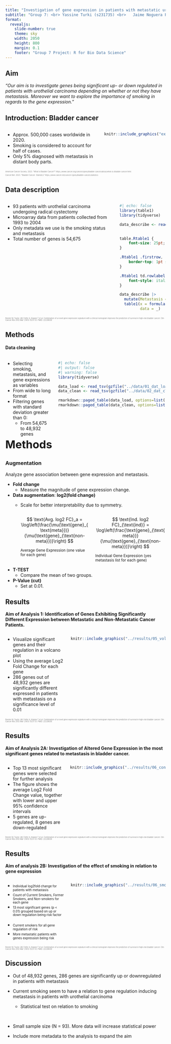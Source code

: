 ```yaml
---
title: "Investigation of gene expression in patients with metastatic urothelial carcinoma"
subtitle: "Group 7: <br> Yassine Turki (s231735) <br>	Jaime Noguera Piera (s233773) <br> Mette Bøge Pedersen (s194679) <br> Sarah Rosenberg Asmussen (s194689) <br> Caroline Amalie Bastholm Jensen (s213427)"
format:
  revealjs: 
    slide-number: true
    theme: sky
    width: 2050
    height: 800
    margin: 0.1
    footer: "Group 7 Project: R for Bio Data Science"
---
```


## Aim

<p style="text-align: center;">

*"Our aim is to investigate genes being significant up- or down regulated in patients with urothelial carcinoma depending on whether or not they have metastasis. Moreover we want to explore the importance of smoking in regards to the gene expression."*

</p>

## Introduction: Bladder cancer

::: columns
::: {.column width="60%"}
-   Approx. 500,000 cases worldwide in 2020.
-   Smoking is considered to account for half of cases.
-   Only 5% diagnosed with metastasis in distant body parts.
:::

::: {.column width="40%"}
```r
knitr::include_graphics("external_figures/bladder_cancer.png")
```
:::
:::

<!-- References -->

::: {.absolute bottom="0;" style="font-size: 0.4em; color: grey;"}
American Cancer Society. 2023. "What Is Bladder Cancer?" https://www.cancer.org/cancer/types/bladder-cancer/about/what-is-bladder-cancer.html.

Cancer.Net. 2023. "Bladder Cancer: Statistics" https://www.cancer.net/cancer-types/bladder-cancer/statistics
:::

## Data description

::: columns
::: {.column width="70%"}
-   93 patients with urothelial carcinoma undergoing radical cystectomy
-   Microarray data from patients collected from 1993 to 2004
-   Only metadata we use is the smoking status and metastasis
-   Total number of genes is 54,675
:::

::: {.column width="30%"}
```r
#| echo: false
library(table1)
library(tidyverse)

data_describe <- read_tsv("../data/04_dat_desc.tsv.gz",
                            show_col_types = FALSE)
```

```css
table.Rtable1 {
    font-size: 25pt;
}

.Rtable1 .firstrow, .Rtable1 .firstrow ~ td {
    border-top: 1pt solid black;
}

.Rtable1 td.rowlabel {
    font-style: italic;
}
```

```r
data_describe |> 
  mutate(Metastasis = factor(Metastasis)) |> 
  table1(x = formula(~ Smoking + Metastasis), 
         data = _)
```
:::
:::

<!-- References -->

::: {.absolute bottom="0;" style="font-size: 0.4em; color: grey;"}
Riester M, Taylor JM, Feifer A, Koppie T et al. Combination of a novel gene expression signature with a clinical nomogram improves the prediction of survival in high-risk bladder cancer. Clin Cancer Res 2012 Mar 1;18(5):1323-33. PMID: 22228636
:::

## Methods

#### Data cleaning

::: columns
::: {.column width="30%"}
-   Selecting smoking, metastasis, and gene expressions as variables
-   From wide to long format
-   Filtering genes with standard deviation greater than 0:
    -   From 54,675 to 48,932 genes
    
:::

::: {.column width="70%"}
```r
#| echo: false
#| output: false
#| warning: false
library(tidyverse)

data_load <- read_tsv(gzfile("../data/01_dat_load_head.tsv.gz"))
data_clean <- read_tsv(gzfile("../data/02_dat_clean_head.tsv.gz"))
```

```r

rmarkdown::paged_table(data_load, options=list(rows.print=5, cols.print=8)) 
rmarkdown::paged_table(data_clean, options=list(rows.print=5, cols.print=4)) 

```

:::
:::


## Methods {.your_specific_slide_identifier}

<!-- Add inline CSS for specific slide -->

```{=html}
<style>
/* Adjust font size and move everything higher */
.your_specific_slide_identifier {
  font-size: 34px; /* Adjust the font size as needed */
  margin-top: -2%; /* Adjust the top margin as needed */
}

/* Adjust layout for two-column display */
.your_specific_slide_identifier .columns {
  display: flex;
  align-items: top; /* Align columns to the top */
}

.your_specific_slide_identifier .column {
  flex: 1;
  margin-right: 20px; /* Adjust the spacing between columns as needed */
}

.your_specific_slide_identifier .column p {
  margin-bottom: 5px; /* Adjust the spacing between paragraphs as needed */
}

/* Change the font size for specific lines */
.your_specific_slide_identifier .column p small {
  font-size: 80%; /* Adjust the font size for smaller letters */
}
</style>
```
### Augmentation

Analyze gene association between gene expression and metastasis.

-   **Fold change**
    -   Measure the magnitude of gene expression change.
-   **Data augmentation**: **log2(fold change)**
    -   Scale for better interpretability due to symmetry.

        ::: columns
        ::: column
        $$
          \text{Avg. log2 FC}_a = \log\left(\frac{\mu(\text{gene}_{\text{meta}})}{\mu(\text{gene}_{\text{non-meta}})}\right)
          $$

        <small>Average Gene Expression (one value for each gene) </small>
        :::

        ::: column
        $$
          \text{Ind. log2 FC}_{\text{ind}} = \log\left(\frac{\text{gene}_{\text{meta}}}{\mu(\text{gene}_{\text{non-meta}})}\right)
          $$

        <small>Individual Gene Expression (yes metastasis list for each gene) </small>
        :::
        :::
-   **T-TEST**
    -   Compare the mean of two groups.
-   **P-Value (cut)**
    -   Set at 0.01.

## Results

<b>Aim of Analysis 1: Identification of Genes Exhibiting Significantly Different Expression between Metastatic and Non-Metastatic Cancer Patients.</b>

::: columns
::: {.column width="50%"}
-   Visualize significant genes and their regulation in a volcano plot
-   Using the average Log2 Fold Change for each gene
-   286 genes out of 48,932 genes are significantly different expressed in patients with metastasis on a significance level of 0.01
:::

::: {.column width="50%" style="margin-top: 0px;"}
```r
knitr::include_graphics("../results/05_volcano_plot.png")
```
:::
:::

<!-- References -->

::: {.absolute bottom="-50px;" style="font-size: 0.4em; color: grey;"}
Riester M, Taylor JM, Feifer A, Koppie T et al. Combination of a novel gene expression signature with a clinical nomogram improves the prediction of survival in high-risk bladder cancer. Clin Cancer Res 2012 Mar 1;18(5):1323-33. PMID: 22228636
:::

## Results

<b>Aim of Analysis 2A: Investigation of Altered Gene Expression in the most significant genes related to metastasis in bladder cancer.</b>

::: columns
::: {.column width="50%"}
-   Top 13 most significant genes were selected for further analysis
-   The figure shows the average Log2 Fold Change value, together with lower and upper 95% confidence intervals
-   5 genes are up-regulated, 8 genes are down-regulated
:::

::: {.column width="50%" style="margin-top: 0px;"}
```r
knitr::include_graphics("../results/06_conf_int_plot.png")
```
:::
:::

<!-- References -->

::: {.absolute bottom="-50;" style="font-size: 0.4em; color: grey;"}
Riester M, Taylor JM, Feifer A, Koppie T et al. Combination of a novel gene expression signature with a clinical nomogram improves the prediction of survival in high-risk bladder cancer. Clin Cancer Res 2012 Mar 1;18(5):1323-33. PMID: 22228636
:::

## Results

<b>Aim of analysis 2B: Investigation of the effect of smoking in relation to gene expression</b>

::: columns
::: {.column width="50%"}
-   [Individual log2fold change for patients with metastasis]{style="font-size: 0.7em;"}
-   [Count of Current Smokers, Former Smokers, and Non-smokers for each gene]{style="font-size: 0.7em;"}
-   [13 most significant genes (p \< 0.01) grouped based on up or down regulation being risk factor]{style="font-size: 0.7em;"} <br><br>
-   [Current smokers for all gene regulation of risk]{style="font-size: 0.7em;"}
-   [More metastatic patients with genes expression being risk]{style="font-size: 0.7em;"}
:::

::: {.column width="50%" style="margin-top: 0px;"}
```r
knitr::include_graphics("../results/06_smoking_plot.png")
```
:::
:::

<!-- References -->

::: {.absolute bottom="-50;" style="font-size: 0.4em; color: grey;"}
Riester M, Taylor JM, Feifer A, Koppie T et al. Combination of a novel gene expression signature with a clinical nomogram improves the prediction of survival in high-risk bladder cancer. Clin Cancer Res 2012 Mar 1;18(5):1323-33. PMID: 22228636
:::

## Discussion

-   Out of 48,932 genes, 286 genes are significantly up or downregulated in patients with metastasis

-   Current smoking seem to have a relation to gene regulation inducing metastasis in patients with urothelial carcinoma

    -   Statistical test on relation to smoking

<br>

-   Small sample size (N = 93). More data will increase statistical power

-   Include more metadata to the analysis to expand the aim
